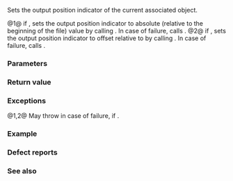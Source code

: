 {{cpp/io/basic_ostream/title|seekp}}
{{cpp/io/basic_ostream/navbar}}
{{dcl begin}}
{{dcl|num=1|1=
basic_ostream&amp; seekp( pos_type pos );
}}
{{dcl|num=2|1=
basic_ostream&amp; seekp( off_type off, std::ios_base::seekdir dir );
}}
{{dcl end}}

Sets the output position indicator of the current associated {{tt|streambuf}} object. 

{{rrev|since=c++11|
Behaves as {{named req|UnformattedOutputFunction}} (except without actually performing output). After constructing and checking the sentry object, 
}}

@1@ if {{c|1=fail() != true}}, sets the output position indicator to absolute (relative to the beginning of the file) value {{c|pos}} by calling {{c|rdbuf()-&gt;pubseekpos(pos, std::ios_base::out)}}. In case of failure, calls {{c|setstate(std::ios_base::failbit)}}.
@2@ if {{c|1=fail() != true}}, sets the output position indicator to offset {{c|off}} relative to {{c|dir}} by calling {{c|rdbuf()-&gt;pubseekoff(off, dir, std::ios_base::out)}}. In case of failure, calls {{c|setstate(std::ios_base::failbit)}}.

===Parameters===
{{par begin}}
{{par|pos|absolute position to set the output position indicator to}}
{{par|off|relative position (positive or negative) to set the output position indicator to}}
{{par|dir|defines base position to apply the relative offset to. It can be one of the following constants:
{{cpp/io/ios_base/seekdir consts}}}}
{{par end}}

===Return value===
{{c|*this}}

===Exceptions===
@1,2@ May throw {{lc|std::ios_base::failure}} in case of failure, if {{c|1=exceptions() &amp; failbit != 0}}.

===Example===
{{example
|code=
#include &lt;iostream&gt;
#include &lt;sstream&gt;

int main()
{
    std::ostringstream os("hello, world");
    os.seekp(7);
    os &lt;&lt; 'W';
    os.seekp(0, std::ios_base::end);
    os &lt;&lt; '!';
    os.seekp(0);
    os &lt;&lt; 'H';
    std::cout &lt;&lt; os.str() &lt;&lt; '\n';
}
|output=
Hello, World!
}}

===Defect reports===
{{dr list begin}}
{{dr list item|wg=lwg|dr=129|std=C++98|before=there was no way to indicate a failure|after=sets {{tt|failbit}} on failure}}
{{dr list item|wg=lwg|dr=136|std=C++98|before={{tt|seekp}} could set the input stream|after=only sets the output stream}}
{{dr list item|wg=lwg|dr=537|std=C++98|before=1. the type of {{c|pos}} was {{tt|pos_type&amp;}}&lt;br&gt;2. the type of {{c|off}} was {{tt|off_type&amp;}}|after=1. corrected to {{tt|pos_type}}&lt;br&gt;2. corrected to {{tt|off_type}}}}
{{dr list item|wg=lwg|dr=2341|std=C++98|before=the resolution of {{lwg|129}} for overload (2) was removed|after=restored}}
{{dr list end}}

===See also===
{{dsc begin}}
{{dsc inc|cpp/io/basic_ostream/dsc tellp}}
{{dsc inc|cpp/io/basic_istream/dsc tellg}}
{{dsc inc|cpp/io/basic_istream/dsc seekg}}
{{dsc end}}

{{langlinks|de|es|fr|it|ja|pt|ru|zh}}